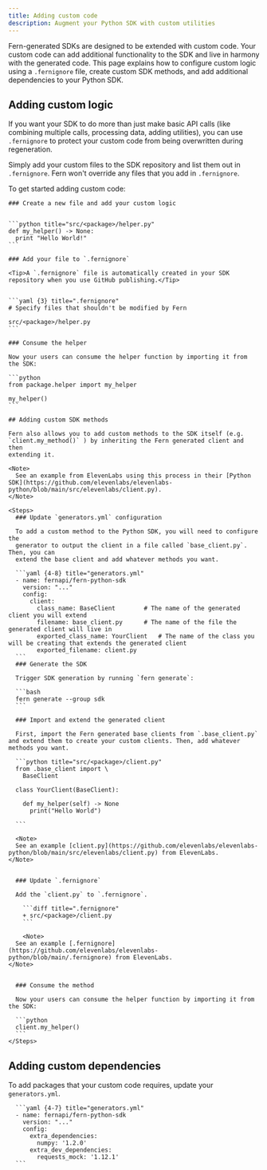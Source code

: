 ```yaml
---
title: Adding custom code
description: Augment your Python SDK with custom utilities
---
```


Fern-generated SDKs are designed to be extended with custom code. Your custom
code can add additional functionality to the SDK and live in harmony with the
generated code. This page explains how to configure custom logic using a
`.fernignore` file, create custom SDK methods, and add additional dependencies to your Python SDK.

## Adding custom logic

If you want your SDK to do more than just make basic API calls (like combining
multiple calls, processing data, adding utilities), you can use `.fernignore` to
protect your custom code from being overwritten during regeneration.

Simply add your custom files to the SDK repository and  list them out in `.fernignore`. Fern
won't override any files that you add in `.fernignore`.

To get started adding custom code:

<Steps>

    ### Create a new file and add your custom logic
    

    ```python title="src/<package>/helper.py"
    def my_helper() -> None:
      print "Hello World!"
    ```

    ### Add your file to `.fernignore`

    <Tip>A `.fernignore` file is automatically created in your SDK repository when you use GitHub publishing.</Tip>


    ```yaml {3} title=".fernignore"
    # Specify files that shouldn't be modified by Fern

    src/<package>/helper.py
    ```

    ### Consume the helper

    Now your users can consume the helper function by importing it from the SDK:

    ```python
    from package.helper import my_helper

    my_helper()
    ```
</Steps>

    ## Adding custom SDK methods

    Fern also allows you to add custom methods to the SDK itself (e.g.
    `client.my_method()` ) by inheriting the Fern generated client and then
    extending it.

    <Note>
      See an example from ElevenLabs using this process in their [Python SDK](https://github.com/elevenlabs/elevenlabs-python/blob/main/src/elevenlabs/client.py).
    </Note>

    <Steps>
      ### Update `generators.yml` configuration

      To add a custom method to the Python SDK, you will need to configure the
      generator to output the client in a file called `base_client.py`. Then, you can
      extend the base client and add whatever methods you want.

      ```yaml {4-8} title="generators.yml"
      - name: fernapi/fern-python-sdk
        version: "..."
        config:
          client:
            class_name: BaseClient        # The name of the generated client you will extend
            filename: base_client.py      # The name of the file the generated client will live in
            exported_class_name: YourClient   # The name of the class you will be creating that extends the generated client
            exported_filename: client.py
      ```
      ### Generate the SDK

      Trigger SDK generation by running `fern generate`:

      ```bash
      fern generate --group sdk
      ```

      ### Import and extend the generated client

      First, import the Fern generated base clients from `.base_client.py` and extend them to create your custom clients. Then, add whatever methods you want.

      ```python title="src/<package>/client.py"
      from .base_client import \
        BaseClient

      class YourClient(BaseClient):

        def my_helper(self) -> None
          print("Hello World")

      ```

      <Note>
      See an example [client.py](https://github.com/elevenlabs/elevenlabs-python/blob/main/src/elevenlabs/client.py) from ElevenLabs.
    </Note>


      ### Update `.fernignore`

      Add the `client.py` to `.fernignore`.

        ```diff title=".fernignore"
        + src/<package>/client.py
        ```

        <Note>
      See an example [.fernignore](https://github.com/elevenlabs/elevenlabs-python/blob/main/.fernignore) from ElevenLabs.
    </Note>


      ### Consume the method

      Now your users can consume the helper function by importing it from the SDK:

      ```python
      client.my_helper()
      ```
    </Steps>


## Adding custom dependencies

To add packages that your custom code requires, update your `generators.yml`.

      ```yaml {4-7} title="generators.yml"
      - name: fernapi/fern-python-sdk
        version: "..."
        config:
          extra_dependencies:
            numpy: '1.2.0'
          extra_dev_dependencies:
            requests_mock: '1.12.1'
      ```